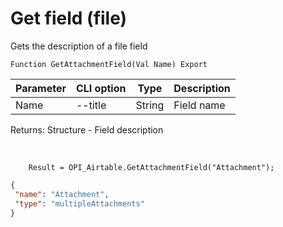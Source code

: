 ﻿---
sidebar_position: 5
---


# Get field (file)
 Gets the description of a file field



`Function GetAttachmentField(Val Name) Export`

  | Parameter | CLI option | Type | Description |
  |-|-|-|-|
  | Name | --title | String | Field name |

  
  Returns:  Structure - Field description

<br/>




```bsl title="Code example"
    Result = OPI_Airtable.GetAttachmentField("Attachment");
```
 



```json title="Result"
{
 "name": "Attachment",
 "type": "multipleAttachments"
}
```
